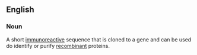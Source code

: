 ==English==

=== Noun ===
{{en-noun}}
A short [[immunoreactive]] sequence that is cloned to a gene and can be used do identify or purify [[recombinant]] proteins.